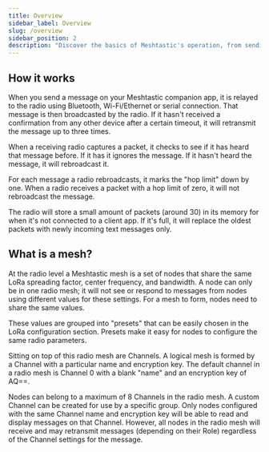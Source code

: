 ```yaml
---
title: Overview
sidebar_label: Overview
slug: /overview
sidebar_position: 2
description: "Discover the basics of Meshtastic's operation, from sending messages via the companion app to the network's intelligent rebroadcast system for extended reach."
---
```


## How it works

When you send a message on your Meshtastic companion app, it is relayed to the radio using Bluetooth, Wi-Fi/Ethernet or serial connection. That message is then broadcasted by the radio. If it hasn't received a confirmation from any other device after a certain timeout, it will retransmit the message up to three times.

When a receiving radio captures a packet, it checks to see if it has heard that message before. If it has it ignores the message. If it hasn't heard the message, it will rebroadcast it.

For each message a radio rebroadcasts, it marks the "hop limit" down by one. When a radio receives a packet with a hop limit of zero, it will not rebroadcast the message.

The radio will store a small amount of packets (around 30) in its memory for when it's not connected to a client app. If it's full, it will replace the oldest packets with newly incoming text messages only.

## What is a mesh?

At the radio level a Meshtastic mesh is a set of nodes that share the same LoRa spreading factor, center frequency, and bandwidth. A node can only be in one radio mesh; it will not see or respond to messages from nodes using different values for these settings. For a mesh to form, nodes need to share the same values. 

These values are grouped into "presets" that can be easily chosen in the LoRa configuration section. Presets make it easy for nodes to configure the same radio parameters.

Sitting on top of this radio mesh are Channels. A logical mesh is formed by a Channel with a particular name and encryption key. The default channel in a radio mesh is Channel 0 with a blank "name" and an encryption key of AQ==. 

Nodes can belong to a maximum of 8 Channels in the radio mesh. A custom Channel can be created for use by a specific group. Only nodes configured with the same Channel name and encryption key will be able to read and display messages on that Channel. However, all nodes in the radio mesh will receive and may retransmit messages (depending on their Role) regardless of the Channel settings for the message.

